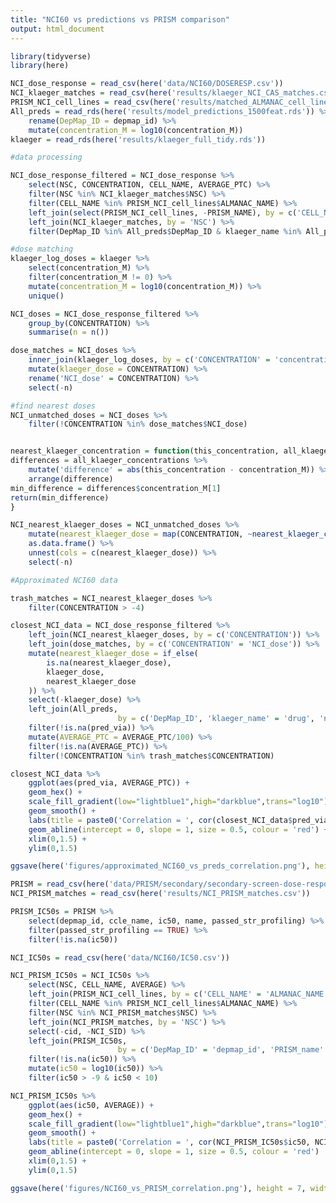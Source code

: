 ```yaml
---
title: "NCI60 vs predictions vs PRISM comparison"
output: html_document
---
```


```r
library(tidyverse)
library(here)
```

```r
NCI_dose_response = read_csv(here('data/NCI60/DOSERESP.csv'))
NCI_klaeger_matches = read_csv(here('results/klaeger_NCI_CAS_matches.csv'))
PRISM_NCI_cell_lines = read_csv(here('results/matched_ALMANAC_cell_lines.csv'))
All_preds = read_rds(here('results/model_predictions_1500feat.rds')) %>% 
	rename(DepMap_ID = depmap_id) %>% 
	mutate(concentration_M = log10(concentration_M))
klaeger = read_rds(here('results/klaeger_full_tidy.rds'))
```

```r
#data processing

NCI_dose_response_filtered = NCI_dose_response %>% 
	select(NSC, CONCENTRATION, CELL_NAME, AVERAGE_PTC) %>% 
	filter(NSC %in% NCI_klaeger_matches$NSC) %>% 
	filter(CELL_NAME %in% PRISM_NCI_cell_lines$ALMANAC_NAME) %>% 
	left_join(select(PRISM_NCI_cell_lines, -PRISM_NAME), by = c('CELL_NAME' = 'ALMANAC_NAME')) %>%
	left_join(NCI_klaeger_matches, by = 'NSC') %>% 
	filter(DepMap_ID %in% All_preds$DepMap_ID & klaeger_name %in% All_preds$drug)
```

```r
#dose matching
klaeger_log_doses = klaeger %>% 
	select(concentration_M) %>%
	filter(concentration_M != 0) %>% 
	mutate(concentration_M = log10(concentration_M)) %>% 
	unique()

NCI_doses = NCI_dose_response_filtered %>% 
	group_by(CONCENTRATION) %>% 
	summarise(n = n())

dose_matches = NCI_doses %>% 
	inner_join(klaeger_log_doses, by = c('CONCENTRATION' = 'concentration_M')) %>% 
	mutate(klaeger_dose = CONCENTRATION) %>% 
	rename('NCI_dose' = CONCENTRATION) %>% 
	select(-n)

#find nearest doses
NCI_unmatched_doses = NCI_doses %>% 
	filter(!CONCENTRATION %in% dose_matches$NCI_dose)


nearest_klaeger_concentration = function(this_concentration, all_klaeger_concentrations) {
differences = all_klaeger_concentrations %>% 
	mutate('difference' = abs(this_concentration - concentration_M)) %>%  
	arrange(difference) 
min_difference = differences$concentration_M[1]
return(min_difference)
}

NCI_nearest_klaeger_doses = NCI_unmatched_doses %>% 
	mutate(nearest_klaeger_dose = map(CONCENTRATION, ~nearest_klaeger_concentration(., klaeger_log_doses))) %>% 
	as.data.frame() %>% 
	unnest(cols = c(nearest_klaeger_dose)) %>% 
	select(-n)
```

```r
#Approximated NCI60 data

trash_matches = NCI_nearest_klaeger_doses %>% 
	filter(CONCENTRATION > -4)

closest_NCI_data = NCI_dose_response_filtered %>% 
	left_join(NCI_nearest_klaeger_doses, by = c('CONCENTRATION')) %>% 
	left_join(dose_matches, by = c('CONCENTRATION' = 'NCI_dose')) %>% 
	mutate(nearest_klaeger_dose = if_else(
		is.na(nearest_klaeger_dose), 
		klaeger_dose, 
		nearest_klaeger_dose
	)) %>% 
	select(-klaeger_dose) %>% 
	left_join(All_preds, 
						by = c('DepMap_ID', 'klaeger_name' = 'drug', 'nearest_klaeger_dose' = 'concentration_M')) %>% 
	filter(!is.na(pred_via)) %>% 
	mutate(AVERAGE_PTC = AVERAGE_PTC/100) %>% 
	filter(!is.na(AVERAGE_PTC)) %>% 
	filter(!CONCENTRATION %in% trash_matches$CONCENTRATION)

closest_NCI_data %>% 
	ggplot(aes(pred_via, AVERAGE_PTC)) +
	geom_hex() +
	scale_fill_gradient(low="lightblue1",high="darkblue",trans="log10") +
	geom_smooth() +
	labs(title = paste0('Correlation = ', cor(closest_NCI_data$pred_via, closest_NCI_data$AVERAGE_PTC))) + 
	geom_abline(intercept = 0, slope = 1, size = 0.5, colour = 'red') +
	xlim(0,1.5) +
	ylim(0,1.5)

ggsave(here('figures/approximated_NCI60_vs_preds_correlation.png'), height = 7, width = 10)
```

```r
PRISM = read_csv(here('data/PRISM/secondary/secondary-screen-dose-response-curve-parameters.csv'))
NCI_PRISM_matches = read_csv(here('results/NCI_PRISM_matches.csv'))

PRISM_IC50s = PRISM %>% 
	select(depmap_id, ccle_name, ic50, name, passed_str_profiling) %>% 
	filter(passed_str_profiling == TRUE) %>% 
	filter(!is.na(ic50))

NCI_IC50s = read_csv(here('data/NCI60/IC50.csv'))

NCI_PRISM_IC50s = NCI_IC50s %>% 
	select(NSC, CELL_NAME, AVERAGE) %>% 
	left_join(PRISM_NCI_cell_lines, by = c('CELL_NAME' = 'ALMANAC_NAME')) %>% 
	filter(CELL_NAME %in% PRISM_NCI_cell_lines$ALMANAC_NAME) %>% 
	filter(NSC %in% NCI_PRISM_matches$NSC) %>% 
	left_join(NCI_PRISM_matches, by = 'NSC') %>% 
	select(-cid, -NCI_SID) %>% 
	left_join(PRISM_IC50s, 
						by = c('DepMap_ID' = 'depmap_id', 'PRISM_name' = 'name')) %>% 
	filter(!is.na(ic50)) %>% 
	mutate(ic50 = log10(ic50)) %>% 
	filter(ic50 > -9 & ic50 < 10)

NCI_PRISM_IC50s %>% 
	ggplot(aes(ic50, AVERAGE)) +
	geom_hex() +
	scale_fill_gradient(low="lightblue1",high="darkblue",trans="log10") +
	geom_smooth() +
	labs(title = paste0('Correlation = ', cor(NCI_PRISM_IC50s$ic50, NCI_PRISM_IC50s$AVERAGE))) + 
	geom_abline(intercept = 0, slope = 1, size = 0.5, colour = 'red')
	xlim(0,1.5) +
	ylim(0,1.5)

ggsave(here('figures/NCI60_vs_PRISM_correlation.png'), height = 7, width = 10)
```


